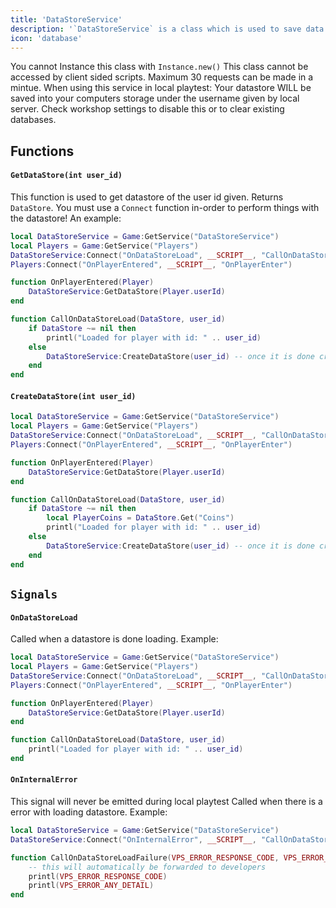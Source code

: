 ```yaml
---
title: 'DataStoreService'
description: '`DataStoreService` is a class which is used to save data'
icon: 'database'
---
```


<Warning>You cannot Instance this class with `Instance.new()`</Warning>
<Warning>This class cannot be accessed by client sided scripts.</Warning>
<Warning>Maximum 30 requests can be made in a mintue.</Warning>
<Info>When using this service in local playtest: Your datastore WILL be saved into your computers storage under the username given by local server. Check workshop settings to disable this or to clear existing databases. </Info>

## Functions
#### `GetDataStore(int user_id)`
This function is used to get datastore of the user id given. Returns `DataStore`. You must use a `Connect` function in-order to perform things with the datastore! An example:
```lua
local DataStoreService = Game:GetService("DataStoreService")
local Players = Game:GetService("Players")
DataStoreService:Connect("OnDataStoreLoad", __SCRIPT__, "CallOnDataStoreLoad")
Players:Connect("OnPlayerEntered", __SCRIPT__, "OnPlayerEnter")

function OnPlayerEntered(Player)
    DataStoreService:GetDataStore(Player.userId)
end

function CallOnDataStoreLoad(DataStore, user_id)
    if DataStore ~= nil then 
        printl("Loaded for player with id: " .. user_id)
    else
        DataStoreService:CreateDataStore(user_id) -- once it is done creating data store, it will again call the OnDataStoreLoad signal
    end
end
```

#### `CreateDataStore(int user_id)`
```lua
local DataStoreService = Game:GetService("DataStoreService")
local Players = Game:GetService("Players")
DataStoreService:Connect("OnDataStoreLoad", __SCRIPT__, "CallOnDataStoreLoad")
Players:Connect("OnPlayerEntered", __SCRIPT__, "OnPlayerEnter")

function OnPlayerEntered(Player)
    DataStoreService:GetDataStore(Player.userId)
end

function CallOnDataStoreLoad(DataStore, user_id)
    if DataStore ~= nil then
        local PlayerCoins = DataStore.Get("Coins")
        printl("Loaded for player with id: " .. user_id)
    else
        DataStoreService:CreateDataStore(user_id) -- once it is done creating data store, it will again call the OnDataStoreLoad signal
    end
end
```
## `Signals`
#### `OnDataStoreLoad`
Called when a datastore is done loading. Example:
```lua
local DataStoreService = Game:GetService("DataStoreService")
local Players = Game:GetService("Players")
DataStoreService:Connect("OnDataStoreLoad", __SCRIPT__, "CallOnDataStoreLoad")
Players:Connect("OnPlayerEntered", __SCRIPT__, "OnPlayerEnter")

function OnPlayerEntered(Player)
    DataStoreService:GetDataStore(Player.userId)
end

function CallOnDataStoreLoad(DataStore, user_id)
    printl("Loaded for player with id: " .. user_id)
end
```

#### `OnInternalError`
<Info>This signal will never be emitted during local playtest</Info>
Called when there is a error with loading datastore. Example:
```lua
local DataStoreService = Game:GetService("DataStoreService")
DataStoreService:Connect("OnInternalError", __SCRIPT__, "CallOnDataStoreLoadFailure")

function CallOnDataStoreLoadFailure(VPS_ERROR_RESPONSE_CODE, VPS_ERROR_ANY_DETAIL)
    -- this will automatically be forwarded to developers
    printl(VPS_ERROR_RESPONSE_CODE)
    printl(VPS_ERROR_ANY_DETAIL) 
end
```